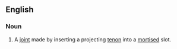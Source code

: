 ==English==

===Noun===
{{en-noun|sg=[[mortise]]-[[and]]-[[tenon]] [[joint]]}}

# {{woodworking}} A [[joint]] made by inserting a projecting [[tenon]] into a [[mortise]]d slot.